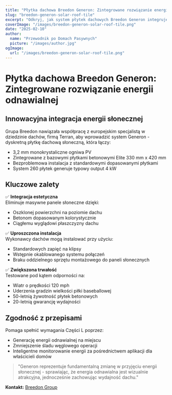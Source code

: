 ```yaml
---
title: "Płytka dachowa Breedon Generon: Zintegrowane rozwiązanie energii odnawialnej"
slug: "breedon-generon-solar-roof-tile"
excerpt: "Odkryj, jak system płytek dachowych Breedon Generon integruje generację energii odnawialnej z tradycyjną estetyką dachów."
coverImage: "/images/breedon-generon-solar-roof-tile.png"
date: "2025-02-10"
author:
  name: "Przewodnik po Domach Pasywnych"
  picture: "/images/author.jpg"
ogImage:
  url: "/images/breedon-generon-solar-roof-tile.png"
---
```


# Płytka dachowa Breedon Generon: Zintegrowane rozwiązanie energii odnawialnej

## Innowacyjna integracja energii słonecznej

Grupa Breedon nawiązała współpracę z europejskim specjalistą w dziedzinie dachów, firmą Terran, aby wprowadzić system Generon - dyskretną płytkę dachową słoneczną, która łączy:

- 3,2 mm monokrystaliczne ogniwa PV
- Zintegrowane z bazowymi płytkami betonowymi Elite 330 mm x 420 mm
- Bezproblemowa instalacja z standardowymi dopasowanymi płytkami
- System 260 płytek generuje typowy output 4 kW

## Kluczowe zalety

✅ **Integracja estetyczna**  
Eliminuje masywne panele słoneczne dzięki:
- Oszklonej powierzchni na poziomie dachu
- Betonom dopasowanym kolorystycznie
- Ciągłemu wyglądowi płaszczyzny dachu

✅ **Uproszczona instalacja**  
Wykonawcy dachów mogą instalować przy użyciu:
- Standardowych zapięć na klipsy
- Wstępnie okablowanego systemu połączeń
- Braku oddzielnego sprzętu montażowego do paneli słonecznych

✅ **Zwiększona trwałość**  
Testowane pod kątem odporności na:
- Wiatr o prędkości 120 mph
- Uderzenia gradzin wielkości piłki baseballowej
- 50-letnią żywotność płytek betonowych
- 20-letnią gwarancję wydajności

## Zgodność z przepisami

Pomaga spełnić wymagania Części L poprzez:
- Generację energii odnawialnej na miejscu
- Zmniejszenie śladu węglowego operacji
- Inteligentne monitorowanie energii za pośrednictwem aplikacji dla właścicieli domów

> "Generon reprezentuje fundamentalną zmianę w przyjęciu energii słonecznej - sprawiając, że energia odnawialna jest wizualnie atrakcyjna, jednocześnie zachowując wydajność dachu."  

**Kontakt:** [Breedon Group](https://www.breedongroup.com)